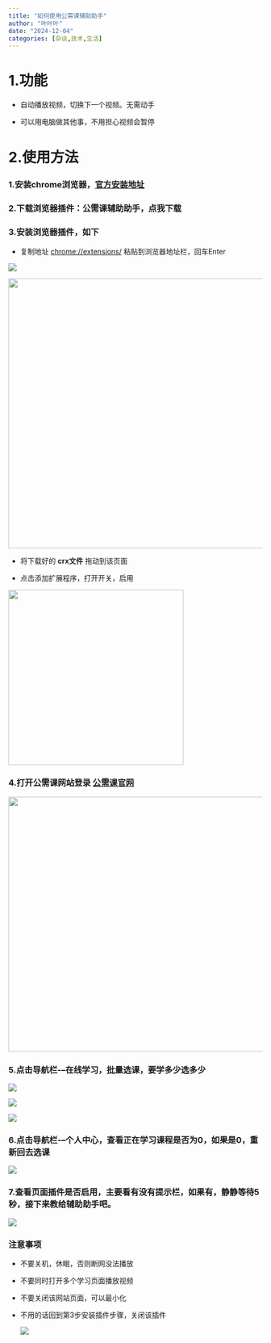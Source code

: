 ```yaml
---
title: "如何使用公需课辅助助手"
author: "叶叶叶"
date: "2024-12-04"
categories: [杂谈,技术,生活]
---
```


# 1.功能

-   自动播放视频，切换下一个视频。无需动手

-   可以用电脑做其他事，不用担心视频会暂停

# 2.使用方法

### 1.安装chrome浏览器，[官方安装地址](https://www.google.com/intl/zh-CN/chrome/ "点我打开")

### 2.下载浏览器插件：公需课辅助助手，点我下载

### 3.安装浏览器插件，如下

-   复制地址 <chrome://extensions/> 粘贴到浏览器地址栏，回车Enter

![](images/paste-1.png)

![](images/paste-14.png){width="535"}

-   将下载好的 **crx文件** 拖动到该页面

-   点击添加扩展程序，打开开关，启用

![](images/paste-4.png){width="347"}

### 4.打开公需课网站登录 [公需课官网](http://jxjy.rsj.qz.gov.cn/ "点我打开")

![](images/paste-5.png){width="505"}

### 5.点击导航栏-–在线学习，批量选课，要学多少选多少

![](images/paste-8.png)

![](images/paste-6.png)

![](images/paste-7.png)

### 6.点击导航栏-–个人中心，查看正在学习课程是否为0，如果是0，重新回去选课

![](images/paste-10.png)

### 7.查看页面插件是否启用，主要看有没有提示栏，如果有，静静等待5秒，接下来教给辅助助手吧。

![](images/paste-11.png)

### 注意事项

-   不要关机，休眠，否则断网没法播放

-   不要同时打开多个学习页面播放视频

-   不要关闭该网站页面，可以最小化

-   不用的话回到第3步安装插件步骤，关闭该插件

    ![](images/paste-13.png)
